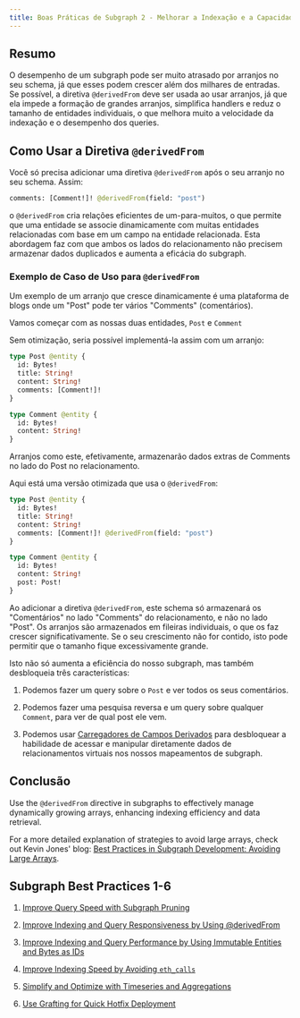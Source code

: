 ```yaml
---
title: Boas Práticas de Subgraph 2 - Melhorar a Indexação e a Capacidade de Resposta de Queries com @derivedFrom
---
```


## Resumo

O desempenho de um subgraph pode ser muito atrasado por arranjos no seu schema, já que esses podem crescer além dos milhares de entradas. Se possível, a diretiva `@derivedFrom` deve ser usada ao usar arranjos, já que ela impede a formação de grandes arranjos, simplifica handlers e reduz o tamanho de entidades individuais, o que melhora muito a velocidade da indexação e o desempenho dos queries.

## Como Usar a Diretiva `@derivedFrom`

Você só precisa adicionar uma diretiva `@derivedFrom` após o seu arranjo no seu schema. Assim:

```graphql
comments: [Comment!]! @derivedFrom(field: "post")
```

o `@derivedFrom` cria relações eficientes de um-para-muitos, o que permite que uma entidade se associe dinamicamente com muitas entidades relacionadas com base em um campo na entidade relacionada. Esta abordagem faz com que ambos os lados do relacionamento não precisem armazenar dados duplicados e aumenta a eficácia do subgraph.

### Exemplo de Caso de Uso para `@derivedFrom`

Um exemplo de um arranjo que cresce dinamicamente é uma plataforma de blogs onde um "Post" pode ter vários "Comments" (comentários).

Vamos começar com as nossas duas entidades, `Post` e `Comment`

Sem otimização, seria possível implementá-la assim com um arranjo:

```graphql
type Post @entity {
  id: Bytes!
  title: String!
  content: String!
  comments: [Comment!]!
}

type Comment @entity {
  id: Bytes!
  content: String!
}
```

Arranjos como este, efetivamente, armazenarão dados extras de Comments no lado do Post no relacionamento.

Aqui está uma versão otimizada que usa o `@derivedFrom`:

```graphql
type Post @entity {
  id: Bytes!
  title: String!
  content: String!
  comments: [Comment!]! @derivedFrom(field: "post")
}

type Comment @entity {
  id: Bytes!
  content: String!
  post: Post!
}
```

Ao adicionar a diretiva `@derivedFrom`, este schema só armazenará os "Comentários" no lado "Comments" do relacionamento, e não no lado "Post". Os arranjos são armazenados em fileiras individuais, o que os faz crescer significativamente. Se o seu crescimento não for contido, isto pode permitir que o tamanho fique excessivamente grande.

Isto não só aumenta a eficiência do nosso subgraph, mas também desbloqueia três características:

1. Podemos fazer um query sobre o `Post` e ver todos os seus comentários.

2. Podemos fazer uma pesquisa reversa e um query sobre qualquer `Comment`, para ver de qual post ele vem.

3. Podemos usar [Carregadores de Campos Derivados](/developing/graph-ts/api/#looking-up-derived-entities) para desbloquear a habilidade de acessar e manipular diretamente dados de relacionamentos virtuais nos nossos mapeamentos de subgraph.

## Conclusão

Use the `@derivedFrom` directive in subgraphs to effectively manage dynamically growing arrays, enhancing indexing efficiency and data retrieval.

For a more detailed explanation of strategies to avoid large arrays, check out Kevin Jones' blog: [Best Practices in Subgraph Development: Avoiding Large Arrays](https://thegraph.com/blog/improve-subgraph-performance-avoiding-large-arrays/).

## Subgraph Best Practices 1-6

1. [Improve Query Speed with Subgraph Pruning](/cookbook/pruning/)

2. [Improve Indexing and Query Responsiveness by Using @derivedFrom](/cookbook/derivedfrom/)

3. [Improve Indexing and Query Performance by Using Immutable Entities and Bytes as IDs](/cookbook/immutable-entities-bytes-as-ids/)

4. [Improve Indexing Speed by Avoiding `eth_calls`](/cookbook/avoid-eth-calls/)

5. [Simplify and Optimize with Timeseries and Aggregations](/cookbook/timeseries/)

6. [Use Grafting for Quick Hotfix Deployment](/cookbook/grafting-hotfix/)
